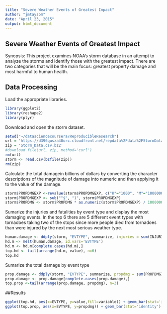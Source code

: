 ```yaml
---
title: "Severe Weather Events of Greatest Impact"
author: "jmtaysom"
date: "April 23, 2015"
output: html_document
---
```

## Severe Weather Events of Greatest Impact
Synopsis: This project examines NOAA's storm database in an attempt to analyze
the storms and identify those with the greatest impact. There are two categories
that will be the main focus: greatest property damage and most harmful to human
health.

## Data Processing

Load the appropriate libraries.
```r
library(ggplot2)
library(reshape2)
library(plyr)
```

Download and open the storm dataset.
```r
setwd("~/datasciencecoursera/ReproducibleResearch")
url = 'https://d396qusza40orc.cloudfront.net/repdata%2Fdata%2FStormData.csv.bz2'
zip = 'Storm_Data.csv.bz2'
#download.file(url, zip, method='curl')
rm(url)
storm <- read.csv(bzfile(zip))
rm(zip)
```

Calculate the total damagein billions of dollars by converting the character
descriptions of the magnitude of damage into numeric and then applying it to the
value of the damage.
```r
storm$PROPDMGEXP <-revalue(storm$PROPDMGEXP, c("K"="1000", "M"="1000000", "B"="1000000000"))
storm$PROPDMGEXP <- sub("^$", "1", storm$PROPDMGEXP)
storm$PROPDMG <- storm$PROPDMG * as.numeric(storm$PROPDMGEXP) / 1000000000

```

Sumarize the injuries and fatalities by event type and display the most damaging
events. In the top 6 there are 5 different event types with tornadoes taking
two of the stops since more people died from tornadoes than were injured by the 
next most serious weather type.
```r
human.damage <- ddply(storm, "EVTYPE", summarize, injuries = sum(INJURIES), fatalities = sum(FATALITIES))
hd.m <- melt(human.damage, id.vars='EVTYPE')
hd.m <- hd.m[complete.cases(hd.m),]
top.hd <- tail(arrange(hd.m, value), n=6)
top.hd
```

Sumarize the total damage by event type
```r
prop.damage <- ddply(storm, "EVTYPE", summarize, propdmg = sum(PROPDMG))
prop.damage <- prop.damage[complete.cases(prop.damage),]
top.prop <-tail(arrange(prop.damage, propdmg), n=3)
```
##Results

```r
ggplot(top.hd, aes(x=EVTYPE, y=value,fill=variable)) + geom_bar(stat='identity') + labs(x="Storm Type", y="People injured and killed")
ggplot(top.prop, aes(x=EVTYPE, y=propdmg)) + geom_bar(stat='identity') + labs(x="Storm Type", y="Property Damage in Billions of Dollars")
```


